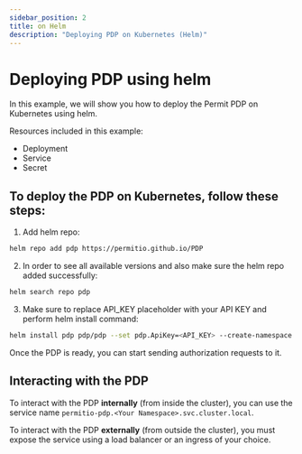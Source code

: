 ```yaml
---
sidebar_position: 2
title: on Helm
description: "Deploying PDP on Kubernetes (Helm)"
---
```


# Deploying PDP using helm

In this example, we will show you how to deploy the Permit PDP on Kubernetes using helm.

Resources included in this example:

- Deployment
- Service
- Secret

## To deploy the PDP on Kubernetes, follow these steps:

1. Add helm repo:
```bash
helm repo add pdp https://permitio.github.io/PDP
```
2. In order to see all available versions and also make sure the helm repo added successfully:
```bash
helm search repo pdp
```
3. Make sure to replace API_KEY placeholder with your API KEY and perform helm install command:
```bash
helm install pdp pdp/pdp --set pdp.ApiKey=<API_KEY> --create-namespace --namespace pdp --wait
```

Once the PDP is ready, you can start sending authorization requests to it.

## Interacting with the PDP

To interact with the PDP **internally** (from inside the cluster), you can use the service name `permitio-pdp.<Your Namespace>.svc.cluster.local`.

To interact with the PDP **externally** (from outside the cluster), you must expose the service using a load balancer or an ingress of your choice.

